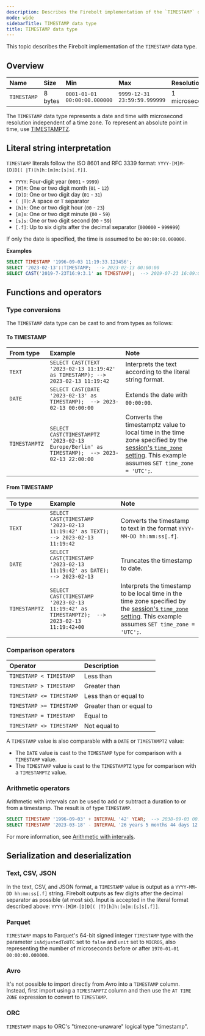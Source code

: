 ```yaml
---
description: Describes the Firebolt implementation of the `TIMESTAMP` data type
mode: wide
sidebarTitle: TIMESTAMP data type
title: TIMESTAMP data type
---
```




This topic describes the Firebolt implementation of the `TIMESTAMP` data type.


## Overview

| Name        | Size    | Min                          | Max                          | Resolution    |
| :---------- | :------ | :--------------------------- | :--------------------------- | :------------ |
| `TIMESTAMP` | 8 bytes | `0001-01-01 00:00:00.000000` | `9999-12-31 23:59:59.999999` | 1 microsecond |

The `TIMESTAMP` data type represents a date and time with microsecond resolution independent of a time zone.
To represent an absolute point in time, use [TIMESTAMPTZ](/timestamptz-data-type).

## Literal string interpretation

`TIMESTAMP` literals follow the ISO 8601 and RFC 3339 format: `YYYY-[M]M-[D]D[( |T)[h]h:[m]m:[s]s[.f]]`.

* `YYYY`: Four-digit year (`0001` - `9999`)
* `[M]M`: One or two digit month (`01` - `12`)
* `[D]D`: One or two digit day (`01` - `31`)
* `( |T)`: A space or `T` separator
* `[h]h`: One or two digit hour (`00` - `23`)
* `[m]m`: One or two digit minute (`00` - `59`)
* `[s]s`: One or two digit second (`00` - `59`)
* `[.f]`: Up to six digits after the decimal separator (`000000` - `999999`)

If only the date is specified, the time is assumed to be `00:00:00.000000`.

**Examples**

```sql
SELECT TIMESTAMP '1996-09-03 11:19:33.123456';
SELECT '2023-02-13'::TIMESTAMP;  --> 2023-02-13 00:00:00
SELECT CAST('2019-7-23T16:9:3.1' as TIMESTAMP);  --> 2019-07-23 16:09:03.1
```

## Functions and operators

### Type conversions

The `TIMESTAMP` data type can be cast to and from types as follows:

#### To TIMESTAMP


| From type     | Example                                                                                      | Note                                                                                                                                                                                                          |
| :------------ | :------------------------------------------------------------------------------------------- | :------------------------------------------------------------------------------------------------------------------------------------------------------------------------------------------------------------ |
| `TEXT`        | `SELECT CAST(TEXT '2023-02-13 11:19:42' as TIMESTAMP); --> 2023-02-13 11:19:42`              | Interprets the text according to the literal string format.                                                                                                                                                   |
| `DATE`        | `SELECT CAST(DATE '2023-02-13' as TIMESTAMP);  --> 2023-02-13 00:00:00`                      | Extends the date with `00:00:00`.                                                                                                                                                                             |
| `TIMESTAMPTZ` | `SELECT CAST(TIMESTAMPTZ '2023-02-13 Europe/Berlin' as TIMESTAMP);  --> 2023-02-13 22:00:00` | Converts the timestamptz value to local time in the time zone specified by the [session's `time_zone` setting](/Reference/system-settings#setting-the-time-zone). This example assumes `SET time_zone = 'UTC';`. |

#### From TIMESTAMP


| To type       | Example                                                                                    | Note                                                                                                                                                                                                       |
| :------------ | :----------------------------------------------------------------------------------------- | :--------------------------------------------------------------------------------------------------------------------------------------------------------------------------------------------------------- |
| `TEXT`        | `SELECT CAST(TIMESTAMP '2023-02-13 11:19:42' as TEXT);  --> 2023-02-13 11:19:42`           | Converts the timestamp to text in the format `YYYY-MM-DD hh:mm:ss[.f]`.                                                                                                                                    |
| `DATE`        | `SELECT CAST(TIMESTAMP '2023-02-13 11:19:42' as DATE);  --> 2023-02-13`                    | Truncates the timestamp to date.                                                                                                                                                                           |
| `TIMESTAMPTZ` | `SELECT CAST(TIMESTAMP '2023-02-13 11:19:42' as TIMESTAMPTZ);  --> 2023-02-13 11:19:42+00` | Interprets the timestamp to be local time in the time zone specified by the [session's `time_zone` setting](/Reference/system-settings#setting-the-time-zone). This example assumes `SET time_zone = 'UTC';`. |

### Comparison operators

| Operator                 | Description              |
| :----------------------- | :----------------------- |
| `TIMESTAMP < TIMESTAMP`  | Less than                |
| `TIMESTAMP > TIMESTAMP`  | Greater than             |
| `TIMESTAMP <= TIMESTAMP` | Less than or equal to    |
| `TIMESTAMP >= TIMESTAMP` | Greater than or equal to |
| `TIMESTAMP = TIMESTAMP`  | Equal to                 |
| `TIMESTAMP <> TIMESTAMP` | Not equal to             |

A `TIMESTAMP` value is also comparable with a `DATE` or `TIMESTAMPTZ` value:

* The `DATE` value is cast to the `TIMESTAMP` type for comparison with a `TIMESTAMP` value.
* The `TIMESTAMP` value is cast to the `TIMESTAMPTZ` type for comparison with a `TIMESTAMPTZ` value.

### Arithmetic operators

Arithmetic with intervals can be used to add or subtract a duration to or from a timestamp.
The result is of type `TIMESTAMP`.

```sql
SELECT TIMESTAMP '1996-09-03' + INTERVAL '42' YEAR;  --> 2038-09-03 00:00:00
SELECT TIMESTAMP '2023-03-18' - INTERVAL '26 years 5 months 44 days 12 hours 41 minutes';  --> 1996-09-03 11:19:00
```

For more information, see [Arithmetic with intervals](/Reference/interval-arithmetic).

## Serialization and deserialization

### Text, CSV, JSON


In the text, CSV, and JSON format, a `TIMESTAMP` value is output as a `YYYY-MM-DD hh:mm:ss[.f]` string.
Firebolt outputs as few digits after the decimal separator as possible (at most six).
Input is accepted in the literal format described above: `YYYY-[M]M-[D]D[( |T)[h]h:[m]m:[s]s[.f]]`.

### Parquet


`TIMESTAMP` maps to Parquet's 64-bit signed integer `TIMESTAMP` type with the parameter `isAdjustedToUTC` set to `false` and `unit` set to `MICROS`, also representing the number of microseconds before or after `1970-01-01 00:00:00.000000`.

### Avro


It's not possible to import directly from Avro into a `TIMESTAMP` column.
Instead, first import using a `TIMESTAMPTZ` column and then use the `AT TIME ZONE` expression to convert to `TIMESTAMP`.

### ORC


`TIMESTAMP` maps to ORC's "timezone-unaware" logical type "timestamp".

